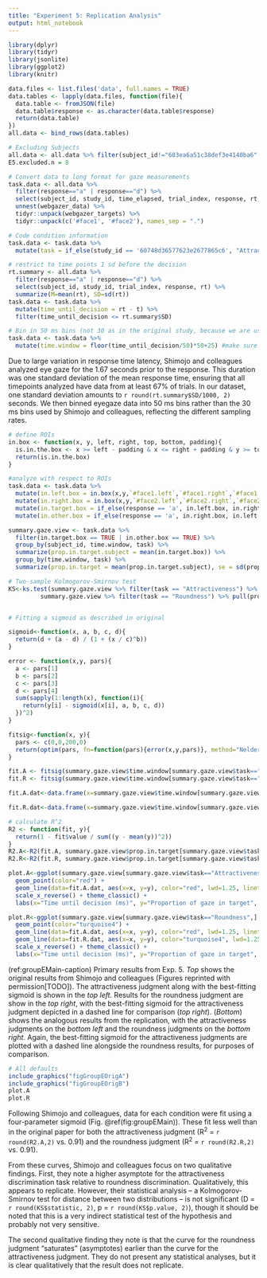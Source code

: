 ```yaml
---
title: "Experiment 5: Replication Analysis"
output: html_notebook
---
```


```r
library(dplyr)
library(tidyr)
library(jsonlite)
library(ggplot2)
library(knitr)
```

```r
data.files <- list.files('data', full.names = TRUE)
data.tables <- lapply(data.files, function(file){
  data.table <- fromJSON(file)
  data.table$response <- as.character(data.table$response)
  return(data.table)
})
all.data <- bind_rows(data.tables)
```

```r
# Excluding Subjects
all.data <- all.data %>% filter(subject_id!="603ea6a51c38def3e4140ba6" & subject_id!="5ce1372c55fe0d001869c8d8" & subject_id!="5f47d860b56e68220cb86be1" & subject_id!="607eaf87ac02229ef4fa8f4a" & subject_id!="5d30857eb2f0ad00163470f3" & subject_id!="5e272684f205790453c2c4b8" & subject_id!="5f5b5881b17fa72756b8ff2a" & subject_id!="5fae5291ec402509e2885604")
E5.excluded.n = 8

# Convert data to long format for gaze measurements
task.data <- all.data %>%
  filter(response=="a" | response=="d") %>%
  select(subject_id, study_id, time_elapsed, trial_index, response, rt, webgazer_data, webgazer_targets) %>%
  unnest(webgazer_data) %>%
  tidyr::unpack(webgazer_targets) %>%
  tidyr::unpack(c('#face1', '#face2'), names_sep = ".")

# Code condition information
task.data <- task.data %>%
  mutate(task = if_else(study_id == '60748d36577623e2677865c6', "Attractiveness", "Roundness"))

# restrict to time points 1 sd before the decision
rt.summary <- all.data %>%
  filter(response=="a" | response=="d") %>%
  select(subject_id, study_id, trial_index, response, rt) %>%
  summarize(M=mean(rt), SD=sd(rt))
task.data <- task.data %>%
  mutate(time_until_decision = rt - t) %>%
  filter(time_until_decision <= rt.summary$SD)

# Bin in 50 ms bins (not 30 as in the original study, because we are using webcams)
task.data <- task.data %>%
  mutate(time.window = floor(time_until_decision/50)*50+25) #make sure bin is centered


```

Due to large variation in response time latency, Shimojo and colleagues analyzed eye gaze for the 1.67 seconds prior to the response. This duration was one standard deviation of the mean response time, ensuring that all timepoints analyzed have data from at least 67% of trials. In our dataset, one standard deviation amounts to `r round(rt.summary$SD/1000, 2)` seconds. We then binned eyegaze data into 50 ms bins rather than the 30 ms bins used by Shimojo and colleagues, reflecting the different sampling rates.

```r
# define ROIs
in.box <- function(x, y, left, right, top, bottom, padding){
  is.in.the.box <- x >= left - padding & x <= right + padding & y >= top - padding & y <= bottom + padding
  return(is.in.the.box)
}

#analyze with respect to ROIs
task.data <- task.data %>%
  mutate(in.left.box = in.box(x,y,`#face1.left`,`#face1.right`,`#face1.top`,`#face1.bottom`,0)) %>%
  mutate(in.right.box = in.box(x,y,`#face2.left`,`#face2.right`,`#face2.top`,`#face2.bottom`,0)) %>%
  mutate(in.target.box = if_else(response == 'a', in.left.box, in.right.box)) %>%
  mutate(in.other.box = if_else(response == 'a', in.right.box, in.left.box))

summary.gaze.view <- task.data %>%
  filter(in.target.box == TRUE | in.other.box == TRUE) %>%
  group_by(subject_id, time.window, task) %>%
  summarize(prop.in.target.subject = mean(in.target.box)) %>%
  group_by(time.window, task) %>%
  summarize(prop.in.target = mean(prop.in.target.subject), se = sd(prop.in.target.subject)/sqrt(n()))

# Two-sample Kolmogorov-Smirnov test
KS<-ks.test(summary.gaze.view %>% filter(task == "Attractiveness") %>% pull(prop.in.target),
         summary.gaze.view %>% filter(task == "Roundness") %>% pull(prop.in.target))


# Fitting a sigmoid as described in original

sigmoid<-function(x, a, b, c, d){
  return(d + (a - d) / (1 + (x / c)^b))
}

error <- function(x,y, pars){
  a <- pars[1]
  b <- pars[2]
  c <- pars[3]
  d <- pars[4]
  sum(sapply(1:length(x), function(i){
    return(y[i] - sigmoid(x[i], a, b, c, d))
  })^2)
}

fitsig<-function(x, y){
  pars <- c(0,0,200,0)
  return(optim(pars, fn=function(pars){error(x,y,pars)}, method="Nelder-Mead"))
}

fit.A <- fitsig(summary.gaze.view$time.window[summary.gaze.view$task=="Attractiveness"], summary.gaze.view$prop.in.target[summary.gaze.view$task=="Attractiveness"])
fit.R <- fitsig(summary.gaze.view$time.window[summary.gaze.view$task=="Roundness"], summary.gaze.view$prop.in.target[summary.gaze.view$task=="Roundness"])

fit.A.dat<-data.frame(x=summary.gaze.view$time.window[summary.gaze.view$task=="Attractiveness"], y=sigmoid(summary.gaze.view$time.window[summary.gaze.view$task=="Attractiveness"], fit.A$par[1], fit.A$par[2], fit.A$par[3], fit.A$par[4]))

fit.R.dat<-data.frame(x=summary.gaze.view$time.window[summary.gaze.view$task=="Roundness"], y=sigmoid(summary.gaze.view$time.window[summary.gaze.view$task=="Roundness"], fit.R$par[1], fit.R$par[2], fit.R$par[3], fit.R$par[4]))

# calculate R^2
R2 <- function(fit, y){
  return(1 - fit$value / sum((y - mean(y))^2))
}
R2.A<-R2(fit.A, summary.gaze.view$prop.in.target[summary.gaze.view$task=="Attractiveness"])
R2.R<-R2(fit.R, summary.gaze.view$prop.in.target[summary.gaze.view$task=="Roundness"])

plot.A<-ggplot(summary.gaze.view[summary.gaze.view$task=="Attractiveness",], aes(x=time.window, y=prop.in.target))+
  geom_point(color="red") + 
  geom_line(data=fit.A.dat, aes(x=x, y=y), color="red", lwd=1.25, linetype = "solid") + 
  scale_x_reverse() + theme_classic() + 
  labs(x="Time until decision (ms)", y="Proportion of gaze in target", color="Task", fill="Task") + ylim(.4, 1)

plot.R<-ggplot(summary.gaze.view[summary.gaze.view$task=="Roundness",], aes(x=time.window, y=prop.in.target))+
  geom_point(color="turquoise4") + 
  geom_line(data=fit.A.dat, aes(x=x, y=y), color="red", lwd=1.25, linetype = "dashed") + 
  geom_line(data=fit.R.dat, aes(x=x, y=y), color="turquoise4", lwd=1.25, linetype = "solid") + 
  scale_x_reverse() + theme_classic() + 
  labs(x="Time until decision (ms)", y="Proportion of gaze in target", color="Task", fill="Task") + ylim(.4, 1)

```


(ref:groupEMain-caption) Primary results from Exp. 5. *Top* shows the original results from Shimojo and colleagues (Figures reprinted with permission[TODO]). The attractiveness judgment along with the best-fitting sigmoid  is shown in the *top left*. Results for the roundness judgment are show in the *top right*, with the best-fitting sigmoid for the attractiveness judgment depicted in a dashed line for comparison (*top right*). (*Bottom*) shows the analogous results from the replication, with the attractiveness judgments on the *bottom left* and the roundness judgments on the *bottom right*. Again, the best-fitting sigmoid for the attractiveness judgments are plotted with a dashed line alongside the roundness results, for purposes of comparison.

```r
# All defaults
include_graphics("figGroupEOrigA")
include_graphics("figGroupEOrigB")
plot.A
plot.R
```

Following Shimojo and colleagues, data for each condition were fit using a four-parameter sigmoid (Fig. \@ref(fig:groupEMain)). These fit less well than in the original paper for both the attractiveness judgment (R^2^ = `r round(R2.A,2)` vs. 0.91) and the roundness judgment (R^2^ = `r round(R2.R,2)` vs. 0.91). 

From these curves, Shimojo and colleagues focus on two qualitative findings. First, they note a higher asymptote for the attractiveness discrimination task relative to roundness discrimination. Qualitatively, this appears to replicate. However, their statistical analysis -- a Kolmogorov-Smirnov test for distance between two distributions -- is not significant (D = `r round(KS$statistic, 2)`, p = `r round(KS$p.value, 2)`), though it should be noted that this is a very indirect statistical test of the hypothesis and probably not very sensitive.

The second qualitative finding they note is that the curve for the roundness judgment "saturates" (asymptotes) earlier than the curve for the attractiveness judgment. They do not present any statistical analyses, but it is clear qualitatively that the result does not replicate. 


